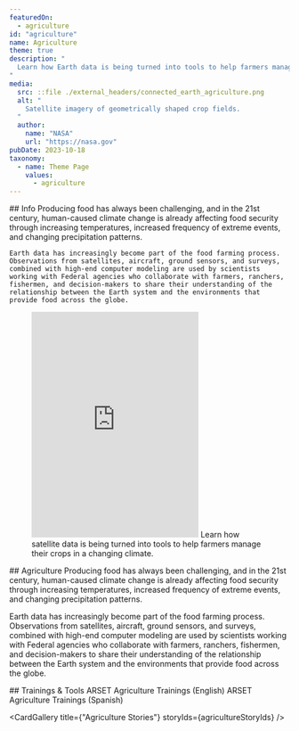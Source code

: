 ```yaml
---
featuredOn:
  - agriculture
id: "agriculture"
name: Agriculture
theme: true
description: "
  Learn how Earth data is being turned into tools to help farmers manage their crops in a changing climate.
"
media:
  src: ::file ./external_headers/connected_earth_agriculture.png
  alt: "
    Satellite imagery of geometrically shaped crop fields.
  "
  author:
    name: "NASA"
    url: "https://nasa.gov"
pubDate: 2023-10-18
taxonomy:
  - name: Theme Page
    values:
      - agriculture
---
```




<Block>
  <Prose>
    ## Info
    Producing food has always been challenging, and in the 21st century, human-caused climate change is already affecting food security through increasing temperatures, increased frequency of extreme events, and changing precipitation patterns.

    Earth data has increasingly become part of the food farming process.
    Observations from satellites, aircraft, ground sensors, and surveys, combined with high-end computer modeling are used by scientists working with Federal agencies who collaborate with farmers, ranchers, fishermen, and decision-makers to share their understanding of the relationship between the Earth system and the environments that provide food across the globe.
  </Prose>
</Block>

<Block type="wide">
  <Figure>
    <Embed
      height="405"
      src="https://www.youtube.com/embed/YbEV6vA-xgM"
      title="NASA and Agriculture"
    />
    <Caption attrAuthor="NASA" attrUrl="https://nasa.gov/">
      Learn how satellite data is being turned into tools to help farmers manage their crops in a changing climate.
    </Caption>
  </Figure>
</Block>

<Block type="wide">
  <Prose>
  ## Agriculture
  Producing food has always been challenging, and in the 21st century, human-caused climate change is already affecting food security through increasing temperatures, increased frequency of extreme events, and changing precipitation patterns.

  Earth data has increasingly become part of the food farming process. Observations from satellites, aircraft, ground sensors, and surveys, combined with high-end computer modeling are used by scientists working with Federal agencies who collaborate with farmers, ranchers, fishermen, and decision-makers to share their understanding of the relationship between the Earth system and the environments that provide food across the globe.
  </Prose>
</Block>

<Block type='wide'>
  <Figure>
    <Carousel items={contentArray} />
  </Figure>
</Block>

<Block type="wide">
  <Prose>
    ## Trainings & Tools
    <Link to="https://appliedsciences.nasa.gov/what-we-do/capacity-building/arset/arset-agriculture-trainings">
      ARSET Agriculture Trainings (English)
    </Link>
    <Link to="https://appliedsciences.nasa.gov/what-we-do/capacity-building/arset/arset-agriculture-trainings?title=&languages=5">
      ARSET Agriculture Trainings (Spanish)
    </Link>
  </Prose>
</Block>

<CardGallery title={"Agriculture Stories"} storyIds={agricultureStoryIds} />
